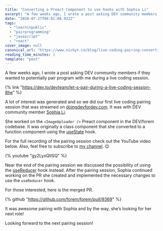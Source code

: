 ```yaml
---
title: "Converting a Preact Component to use hooks with Sophia Li"
excerpt: "A few weeks ago, I wrote a post asking DEV community members if they wanted to potentially pair..."
date: "2020-07-27T04:01:08.932Z"
tags:
  - "learninpublic"
  - "pairprogramming"
  - "javascript"
  - "react"
cover_image: null
canonical_url: "https://www.nickyt.co/blog/live-coding-pairing-converting-a-preact-component-to-use-hooks-75e/"
reading_time_minutes: 1
template: "post"
---
```



A few weeks ago, I wrote a post asking DEV community members if they wanted to potentially pair program with me during a live coding session.

{% link "https://dev.to/devteam/let-s-pair-during-a-live-coding-session-8he" %}

A lot of interest was generated and so we did our first live coding pairing session that was streamed on [doingdevfordev.com](https://doingdevfordev.com). It was with DEV community member [Sophia Li](https://twitter.com/sophia_wyl).

She worked on the `<ImageUploader />` Preact component in the DEV/forem codebase. It was originally a class component that she converted to a function component using the [useState](https://reactjs.org/docs/hooks-reference.html#usestate) hook.

For the full recording of the pairing session check out the YouTube video below. Also, feel free to subscribe to [my channel](https://m.youtube.com/channel/UCBLlEq0co24VFJIMEHNcPOQ). 😉

{% youtube "gy2LyxQtlSQ" %}

Near the end of the pairing session we discussed the possibility of using the [useReducer](https://reactjs.org/docs/hooks-reference.html#usereducer) hook instead. After the pairing session, Sophia continued working on the PR she created and implemented the necessary changes to use the `useReducer` hook.

For those interested, here is the merged PR.

{% github "https://github.com/forem/forem/pull/9369" %}

It was awesome pairing with Sophia and by the way, she’s looking for her next role!

<Twitter id="1273775174718943232" />

Looking forward to the next pairing session!
